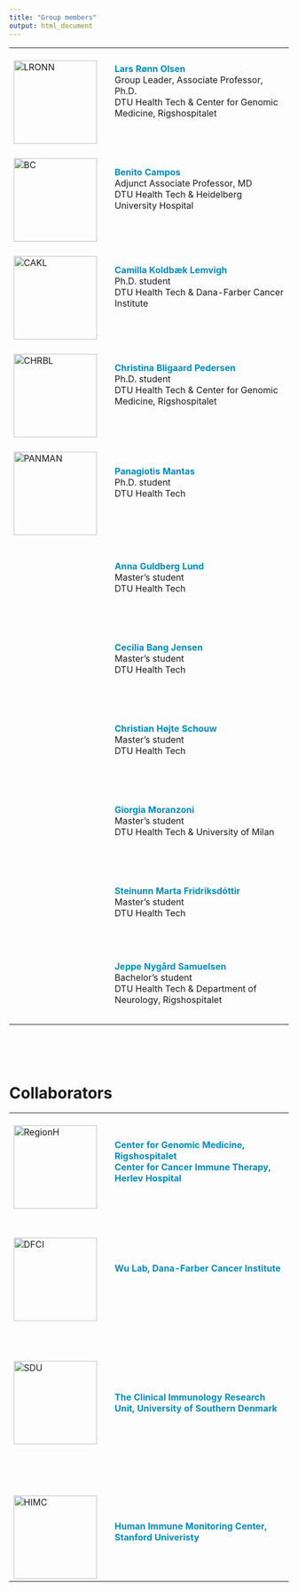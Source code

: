 ```yaml
---
title: "Group members"
output: html_document
---
```


<!-- Add icon library -->
<link rel="stylesheet" href="https://cdnjs.cloudflare.com/ajax/libs/font-awesome/4.7.0/css/font-awesome.min.css">


|            |   |                                    |
|------------|---|------------------------------------------------------------------------------------------------|
|<br>![LRONN](images/LRONN.png){width=150px}<br>   |   | <span style="color: #008CBA;">**Lars Rønn Olsen**</span><br>Group Leader, Associate Professor, Ph.D.<br>DTU Health Tech & Center for Genomic Medicine, Rigshospitalet   <br> <br>   <a href="mailto:lronn@dtu.dk" class="fa fa-envelope"></a>   <a href="https://www.linkedin.com/in/larsronnolsen/" class="fa fa-linkedin"></a>   <a href="https://github.com/biosurf/" class="fa fa-github"></a>    |
|<br>![BC](images/BC.jpeg){width=150px}<br>   |   | <span style="color: #008CBA;">**Benito Campos**</span><br>Adjunct Associate Professor, MD<br>DTU Health Tech & Heidelberg University Hospital   <br> <br>   <a href="mailto:b_campos@young-alliance.org" class="fa fa-envelope"></a>    |
|<br>![CAKL](images/CAKL.png){width=150px}<br>   |   | <span style="color: #008CBA;">**Camilla Koldbæk Lemvigh**</span>   <br>   Ph.D. student<br>DTU Health Tech & Dana-Farber Cancer Institute <br> <br><a href="mailto:cakl@dtu.dk" class="fa fa-envelope"></a>   <a href="https://www.linkedin.com/in/camilla-lemvigh/" class="fa fa-linkedin"></a>                       |
|<br>![CHRBL](images/CHRBL.png){width=150px}<br>   |   | <span style="color: #008CBA;">**Christina Bligaard Pedersen**</span>    <br>    Ph.D. student<br>DTU Health Tech & Center for Genomic Medicine, Rigshospitalet  <br><br>   <a href="mailto:chrbl@dtu.dk" class="fa fa-envelope"></a>   <a href="https://www.linkedin.com/in/bligaard/" class="fa fa-linkedin"></a>      <a href="https://github.com/cbligaard/" class="fa fa-github"></a>   |
|<br>![PANMAN](images/PANMAN.png){width=150px}<br>   |   | <span style="color: #008CBA;">**Panagiotis Mantas**</span>    <br>   Ph.D. student<br>DTU Health Tech <br><br><a href="mailto:panman@dtu.dk" class="fa fa-envelope"></a>|
|<br><br><br><br><br><br><br>   |   | <span style="color: #008CBA;">**Anna Guldberg Lund**</span>    <br>   Master's student   <br>DTU Health Tech  |
|<br><br><br><br><br><br><br>   |   | <span style="color: #008CBA;">**Cecilia Bang Jensen**</span>    <br>   Master's student    <br>DTU Health Tech  |
|<br><br><br><br><br><br><br>   |   | <span style="color: #008CBA;">**Christian Højte Schouw**</span>    <br>   Master's student   <br>DTU Health Tech   |
|<br><br><br><br><br><br><br>   |   | <span style="color: #008CBA;">**Giorgia Moranzoni**</span>    <br>   Master's student  <br>DTU Health Tech & University of Milan   |
|<br><br><br><br><br><br><br>   |   | <span style="color: #008CBA;">**Steinunn Marta Fridriksdóttir**</span>    <br>   Master's student<br>DTU Health Tech   |
|<br><br><br><br><br><br><br>   |   | <span style="color: #008CBA;">**Jeppe Nygård Samuelsen**</span>    <br>   Bachelor's student   <br>DTU Health Tech & Department of Neurology, Rigshospitalet  |


<br><br><br>


# Collaborators
|            |   |                                    |
|------------|---|------------------------------------------------------------------------------------------------|
|<br>![RegionH](images/RegionH.png){width=150px}<br>   |   | <span style="color: #008CBA;">**Center for Genomic Medicine, Rigshospitalet**<br>**Center for Cancer Immune Therapy, Herlev Hospital**</span>   |
|            |   |                                    |
|<br><br>![DFCI](images/DFCI.png){width=150px}<br>   |   | <span style="color: #008CBA;">**Wu Lab, Dana-Farber Cancer Institute**</span>      |
|            |   |                                    |
|<br><br><br>![SDU](images/SDU.jpg){width=150px}<br><br><br><br>   |   | <span style="color: #008CBA;">**The Clinical Immunology Research Unit, University of Southern Denmark**</span>  |
|            |   |                                    |
|<br>![HIMC](images/Stanford.png){width=150px}<br>   |   | <span style="color: #008CBA;">**Human Immune Monitoring Center, Stanford Univeristy**</span>  |

